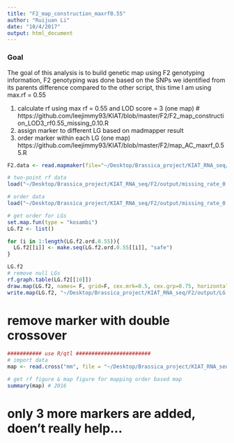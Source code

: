 ```yaml
---
title: "F2_map_construction_maxrf0.55"
author: "Ruijuan Li"
date: "10/4/2017"
output: html_document
---
```


### Goal
The goal of this analysis is to build genetic map using F2 genotyping information, F2 genotyping was done based on the SNPs we identified from its parents 
difference compared to the other script, this time I am using max.rf = 0.55  

1) calculate rf using max rf = 0.55 and LOD score = 3 (one map) # https://github.com/leejimmy93/KIAT/blob/master/F2/F2_map_construction_LOD3_rf0.55_missing_0.10.R
2) assign marker to different LG based on madmapper result 
3) order marker within each LG (one map) https://github.com/leejimmy93/KIAT/blob/master/F2/map_AC_maxrf_0.55.R 

```r
F2.data <- read.mapmaker(file="~/Desktop/Brassica_project/KIAT_RNA_seq/F2/output/F2_geno_for_one_map_final.txt") 

# two-point rf data  
load("~/Desktop/Brassica_project/KIAT_RNA_seq/F2/output/missing_rate_0.10/twopts.LOD3_rf0.55.Rdata")

# order data 
load("~/Desktop/Brassica_project/KIAT_RNA_seq/F2/output/missing_rate_0.10/madmapper/LG.f2.ord.AC.0.55.Rdata")

# get order for LGs
set.map.fun(type = "kosambi")
LG.f2 <- list() 

for (i in 1:length(LG.f2.ord.0.55)){
  LG.f2[[i]] <- make.seq(LG.f2.ord.0.55[[i]], "safe") 
}

LG.f2
# remove null LGs 
rf.graph.table(LG.f2[[10]])
draw.map(LG.f2, names= F, grid=F, cex.mrk=0.5, cex.grp=0.75, horizontal=T)  
write.map(LG.f2, "~/Desktop/Brassica_project/KIAT_RNA_seq/F2/output/LG.f2.madmapper.0.55.map") 
```

# remove marker with double crossover 
```r
########### use R/qtl ########################  
# import data 
map <- read.cross("mm", file = "~/Desktop/Brassica_project/KIAT_RNA_seq/F2/output/F2_geno_for_one_map_final.txt", mapfile = "~/Desktop/Brassica_project/KIAT_RNA_seq/F2/output/LG.f2.madmapper.0.55.map")

# get rf figure & map figure for mapping order based map 
summary(map) # 2016 
```

# only 3 more markers are added, doen't really help... 
